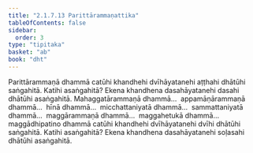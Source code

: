```yaml
---
title: "2.1.7.13 Parittārammaṇattika"
tableOfContents: false
sidebar:
  order: 3
type: "tipitaka"
basket: "ab"
book: "dht"
---
```



<DynamicBreadcrumb />

<Division number="97" book="dht">

<Paragraph number="143" book="dht">
Parittārammaṇā dhammā catūhi khandhehi dvīhāyatanehi aṭṭhahi dhātūhi saṅgahitā. Katihi asaṅgahitā? Ekena khandhena dasahāyatanehi dasahi dhātūhi asaṅgahitā.
</Paragraph>

</Division>
<Division number="98" book="dht">

<Paragraph number="144" book="dht">
Mahaggatārammaṇā dhammā…  appamāṇārammaṇā dhammā…  hīnā dhammā…  micchattaniyatā dhammā…  sammattaniyatā dhammā…  maggārammaṇā dhammā…  maggahetukā dhammā…  maggādhipatino dhammā catūhi khandhehi dvīhāyatanehi dvīhi dhātūhi saṅgahitā. Katihi asaṅgahitā? Ekena khandhena dasahāyatanehi soḷasahi dhātūhi asaṅgahitā.
</Paragraph>
</Division>